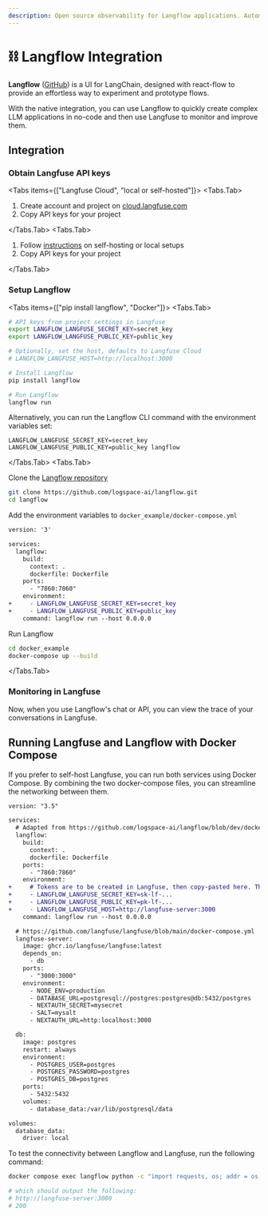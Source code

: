 ```yaml
---
description: Open source observability for Langflow applications. Automatically capture detailed traces and metrics for every request.
---
```


# ⛓️ Langflow Integration

**Langflow** ([GitHub](https://github.com/logspace-ai/langflow)) is a UI for LangChain, designed with react-flow to provide an effortless way to experiment and prototype flows.

With the native integration, you can use Langflow to quickly create complex LLM applications in no-code and then use Langfuse to monitor and improve them.

## Integration

<Steps>

### Obtain Langfuse API keys

<Tabs items={["Langfuse Cloud", "local or self-hosted"]}>
<Tabs.Tab>

1. Create account and project on
   [cloud.langfuse.com](https://cloud.langfuse.com/auth/sign-up)
2. Copy API keys for your
   project

</Tabs.Tab>
<Tabs.Tab>

1. Follow [instructions](/docs/get-started/) on self-hosting or local setups
2. Copy API keys for your
   project

</Tabs.Tab>
</Tabs>

### Setup Langflow

<Tabs items={["pip install langflow", "Docker"]}>
<Tabs.Tab>

```sh
# API keys from project settings in Langfuse
export LANGFLOW_LANGFUSE_SECRET_KEY=secret_key
export LANGFLOW_LANGFUSE_PUBLIC_KEY=public_key

# Optionally, set the host, defaults to Langfuse Cloud
# LANGFLOW_LANGFUSE_HOST=http://localhost:3000

# Install Langflow
pip install langflow

# Run Langflow
langflow run
```

Alternatively, you can run the Langflow CLI command with the environment variables set:

```
LANGFLOW_LANGFUSE_SECRET_KEY=secret_key LANGFLOW_LANGFUSE_PUBLIC_KEY=public_key langflow
```

</Tabs.Tab>
<Tabs.Tab>

Clone the [Langflow repository](https://github.com/logspace-ai/langflow)

```sh
git clone https://github.com/logspace-ai/langflow.git
cd langflow
```

Add the environment variables to `docker_example/docker-compose.yml`

```diff
version: '3'

services:
  langflow:
    build:
      context: .
      dockerfile: Dockerfile
    ports:
      - "7860:7860"
    environment:
+     - LANGFLOW_LANGFUSE_SECRET_KEY=secret_key
+     - LANGFLOW_LANGFUSE_PUBLIC_KEY=public_key
    command: langflow run --host 0.0.0.0
```

Run Langflow

```sh
cd docker_example
docker-compose up --build
```

</Tabs.Tab>
</Tabs>

### Monitoring in Langfuse

Now, when you use Langflow's chat or API, you can view the trace of your conversations in Langfuse.

</Steps>

## Running Langfuse and Langflow with Docker Compose

If you prefer to self-host Langfuse, you can run both services using Docker Compose. By combining the two docker-compose files, you can streamline the networking between them.

```diff
version: "3.5"

services:
  # Adapted from https://github.com/logspace-ai/langflow/blob/dev/docker_example/docker-compose.yml
  langflow:
    build:
      context: .
      dockerfile: Dockerfile
    ports:
      - "7860:7860"
    environment:
+     # Tokens are to be created in Langfuse, then copy-pasted here. Then restart docker-compose.
+     - LANGFLOW_LANGFUSE_SECRET_KEY=sk-lf-...
+     - LANGFLOW_LANGFUSE_PUBLIC_KEY=pk-lf-...
+     - LANGFLOW_LANGFUSE_HOST=http://langfuse-server:3000
    command: langflow run --host 0.0.0.0

  # https://github.com/langfuse/langfuse/blob/main/docker-compose.yml
  langfuse-server:
    image: ghcr.io/langfuse/langfuse:latest
    depends_on:
      - db
    ports:
      - "3000:3000"
    environment:
      - NODE_ENV=production
      - DATABASE_URL=postgresql://postgres:postgres@db:5432/postgres
      - NEXTAUTH_SECRET=mysecret
      - SALT=mysalt
      - NEXTAUTH_URL=http:localhost:3000

  db:
    image: postgres
    restart: always
    environment:
      - POSTGRES_USER=postgres
      - POSTGRES_PASSWORD=postgres
      - POSTGRES_DB=postgres
    ports:
      - 5432:5432
    volumes:
      - database_data:/var/lib/postgresql/data

volumes:
  database_data:
    driver: local
```

To test the connectivity between Langflow and Langfuse, run the following command:

```sh
docker compose exec langflow python -c "import requests, os; addr = os.environ.get('LANGFLOW_LANGFUSE_HOST'); print(addr); res = requests.get(addr, timeout=5); print(res.status_code)"

# which should output the following:
# http://langfuse-server:3000
# 200
```
